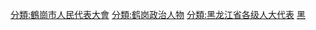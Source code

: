 [[分類:鶴崗市人民代表大會|分類:鶴崗市人民代表大會]]
[[分類:鹤岗政治人物|分類:鹤岗政治人物]]
[[分類:黑龙江省各级人大代表|分類:黑龙江省各级人大代表]]
[[分類:设区的市人大代表|黑]]
